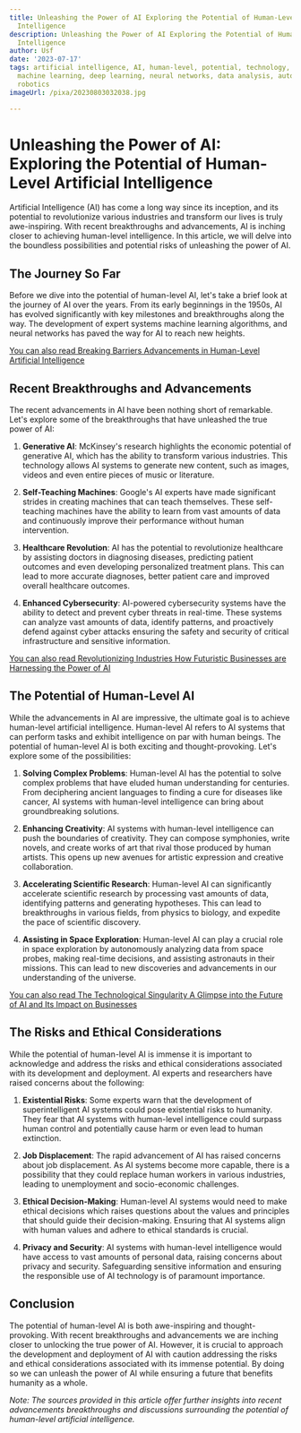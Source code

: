 ```yaml
---
title: Unleashing the Power of AI Exploring the Potential of Human-Level Artificial
  Intelligence
description: Unleashing the Power of AI Exploring the Potential of Human-Level Artificial
  Intelligence
author: Usf
date: '2023-07-17'
tags: artificial intelligence, AI, human-level, potential, technology, innovation,
  machine learning, deep learning, neural networks, data analysis, automation, future,
  robotics
imageUrl: /pixa/20230803032038.jpg

---
```

# Unleashing the Power  of AI: Exploring the  Potential  of Human-Level Artificial Intelligence

Artificial Intelligence (AI) has come a long way since its inception, and its  potential to revolutionize  various  industries and transform our lives is truly awe-inspiring. With recent breakthroughs and advancements, AI is inching closer to  achieving human-level  intelligence. In this article, we will delve into the boundless possibilities and  potential risks of unleashing the power of  AI.

## The Journey So Far

Before we dive into the potential of human-level  AI, let's take a brief look at the journey of AI  over  the years. From its  early beginnings in the 1950s, AI has evolved significantly with key milestones and breakthroughs along the way. The development of expert systems machine learning algorithms, and  neural networks  has paved the way for AI to reach new heights.

[You can also  read Breaking Barriers  Advancements in Human-Level Artificial Intelligence](Breaking%20Barriers%20Advancements%20in%20Human-Level%20Artificial%20Intelligence)


## Recent Breakthroughs and Advancements

The recent advancements in AI have  been nothing short of remarkable.  Let's explore  some of the breakthroughs that have unleashed the true power of AI:

1. **Generative AI**: McKinsey's research highlights the economic potential of generative AI, which  has the ability to transform various industries. This technology allows AI systems  to generate new content, such as images, videos and even entire  pieces of music or  literature.

2. **Self-Teaching Machines**: Google's AI experts have made significant strides in creating machines that can teach themselves. These self-teaching machines have the  ability  to learn from vast amounts of data and continuously improve  their performance without human intervention.

3. **Healthcare Revolution**: AI has the potential to revolutionize healthcare by assisting doctors in diagnosing diseases, predicting patient outcomes and  even developing personalized treatment plans. This can lead to more accurate diagnoses, better patient care and improved overall healthcare outcomes.

4. **Enhanced Cybersecurity**: AI-powered cybersecurity systems have the ability to  detect and prevent cyber threats in real-time. These systems can analyze vast amounts of data, identify  patterns, and proactively defend against cyber attacks ensuring the safety and security of critical infrastructure and sensitive information.

[You can also read Revolutionizing  Industries  How Futuristic Businesses are Harnessing the Power of AI](Revolutionizing%20Industries%20How%20Futuristic%20Businesses%20are%20Harnessing%20the%20Power%20of%20AI)


## The Potential of Human-Level AI

While the advancements in AI are impressive, the ultimate goal is  to achieve human-level artificial intelligence. Human-level AI refers to AI systems that can perform tasks and exhibit  intelligence  on par with human beings. The potential of human-level AI is both exciting and thought-provoking. Let's explore some of the possibilities:

1. **Solving Complex Problems**: Human-level AI has the potential to solve complex problems that have eluded  human understanding for centuries. From deciphering ancient  languages to finding  a  cure for diseases like cancer, AI systems with human-level intelligence can  bring about groundbreaking solutions.

2. **Enhancing  Creativity**: AI systems with human-level intelligence can push the boundaries of creativity. They can compose symphonies, write  novels, and create works of art that rival those produced  by human artists. This opens up  new avenues for artistic expression and creative collaboration.

3. **Accelerating Scientific Research**: Human-level AI can significantly accelerate scientific research by processing vast amounts of data,  identifying patterns and generating hypotheses. This can lead to breakthroughs in various fields, from physics  to biology, and expedite the pace of scientific discovery.

4. **Assisting in Space Exploration**: Human-level AI can play a crucial  role in  space exploration by autonomously analyzing data from space probes, making real-time  decisions, and assisting astronauts in  their missions. This can lead to  new discoveries and advancements in our understanding of the universe.

[You can also read The Technological Singularity A Glimpse into the Future of AI and Its Impact on Businesses](The%20Technological%20Singularity%20A%20Glimpse%20into%20the%20Future%20of%20AI%20and%20Its%20Impact%20on%20Businesses)


## The Risks and  Ethical Considerations

While  the potential of  human-level AI is immense it is important to acknowledge and address the risks and  ethical considerations associated with its development and  deployment. AI experts and researchers have raised concerns about the following:

1. **Existential Risks**: Some experts warn that the development  of superintelligent AI systems could  pose existential risks to humanity.  They fear that AI systems with human-level intelligence could  surpass human control and potentially cause harm or  even lead to  human  extinction.

2. **Job  Displacement**: The rapid advancement of AI has  raised concerns about job displacement. As AI systems become more capable, there  is  a  possibility that they  could replace human workers in various industries, leading  to unemployment and socio-economic challenges.

3. **Ethical Decision-Making**: Human-level AI systems would need to  make ethical decisions which raises questions about the values and principles that should guide their  decision-making. Ensuring that AI systems align with human values and adhere  to ethical standards is crucial.

4. **Privacy and  Security**: AI systems with human-level intelligence would have access  to vast amounts of personal data, raising  concerns about privacy and security. Safeguarding sensitive information and ensuring  the responsible use of AI technology is  of paramount importance.

## Conclusion

The potential of  human-level AI  is  both awe-inspiring and thought-provoking. With recent breakthroughs and advancements we  are inching closer to unlocking the true power of  AI. However, it  is crucial to approach the development and  deployment  of AI with caution addressing the risks and ethical considerations associated with its immense potential. By doing so we can unleash the power of AI while ensuring a future that benefits humanity as a whole.

*Note: The sources provided in this article offer further insights into recent advancements breakthroughs and discussions surrounding the potential of human-level artificial intelligence.*